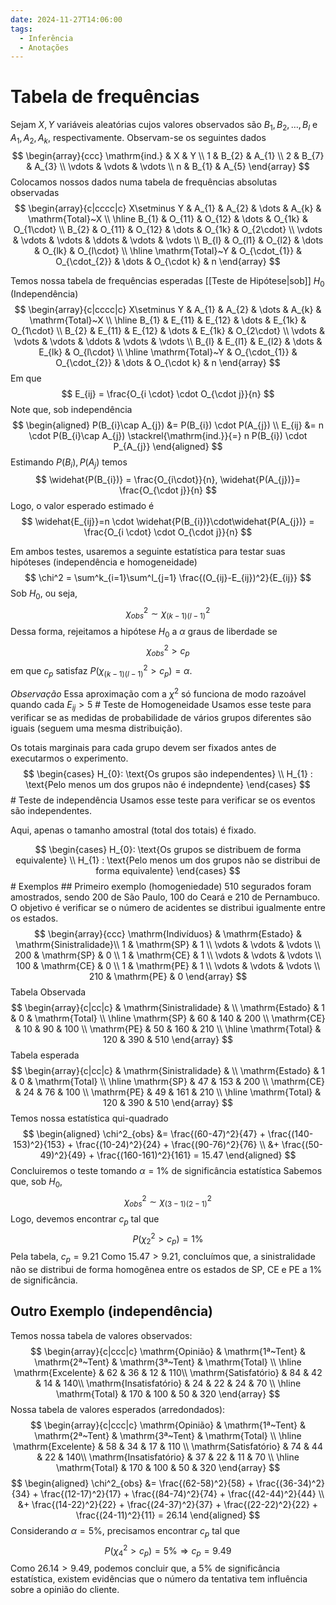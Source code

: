 ```yaml
---
date: 2024-11-27T14:06:00
tags:
  - Inferência
  - Anotações
---
```

# Tabela de frequências
Sejam $X,Y$ variáveis aleatórias cujos valores observados são $B_{1},B_{2},\dots,B_{l}$ e $A_{1},A_{2}, A_{k}$, respectivamente.
Observam-se os seguintes dados
$$
\begin{array}{ccc}
\mathrm{ind.}  & X & Y \\
1  & B_{2} & A_{1} \\
2 & B_{7} & A_{3} \\
\vdots & \vdots  & \vdots \\
n  & B_{1} & A_{5}
\end{array}
$$
Colocamos nossos dados numa tabela de frequências absolutas observadas
$$
\begin{array}{c|cccc|c}
X\setminus Y  & A_{1} & A_{2} & \dots & A_{k} & \mathrm{Total}~X \\
\hline
B_{1} & O_{11} & O_{12} & \dots & O_{1k} & O_{1\cdot} \\
B_{2} & O_{11} & O_{12} & \dots & O_{1k} & O_{2\cdot} \\
\vdots & \vdots & \vdots & \ddots & \vdots & \vdots \\
B_{l} & O_{l1} & O_{l2} & \dots & O_{lk} & O_{l\cdot} \\
\hline
\mathrm{Total}~Y  & O_{\cdot_{1}} & O_{\cdot_{2}}  & \dots  & O_{\cdot k}  & n
\end{array}
$$

Temos nossa tabela de frequências esperadas [[Teste de Hipótese|sob]] $H_{0}$ (Independência)
$$
\begin{array}{c|cccc|c}
X\setminus Y  & A_{1} & A_{2} & \dots & A_{k} & \mathrm{Total}~X \\
\hline
B_{1} & E_{11} & E_{12} & \dots & E_{1k} & O_{1\cdot} \\
B_{2} & E_{11} & E_{12} & \dots & E_{1k} & O_{2\cdot} \\
\vdots & \vdots & \vdots & \ddots & \vdots & \vdots \\
B_{l} & E_{l1} & E_{l2} & \dots & E_{lk} & O_{l\cdot} \\
\hline
\mathrm{Total}~Y  & O_{\cdot_{1}} & O_{\cdot_{2}}  & \dots  & O_{\cdot k}  & n
\end{array}
$$
Em que
$$
E_{ij} = \frac{O_{i \cdot} \cdot O_{\cdot j}}{n}
$$
Note que, sob independência
$$
\begin{aligned}
P(B_{i}\cap A_{j}) &= P(B_{i}) \cdot P(A_{j}) \\
E_{ij} &= n \cdot P(B_{i}\cap A_{j}) \stackrel{\mathrm{ind.}}{=} n P(B_{i}) \cdot P_{A_{j}}
\end{aligned}
$$
Estimando $P(B_{i}), P(A_{j})$ temos
$$
\widehat{P(B_{i})} = \frac{O_{i\cdot}}{n}, \widehat{P(A_{j})}= \frac{O_{\cdot j}}{n}
$$
Logo, o valor esperado estimado é
$$
\widehat{E_{ij}}=n \cdot \widehat{P(B_{i})}\cdot\widehat{P(A_{j})} = \frac{O_{i \cdot} \cdot O_{\cdot j}}{n}
$$

Em ambos testes, usaremos a seguinte estatística para testar suas hipóteses (independência e homogeneidade)
$$
\chi^2 = \sum^k_{i=1}\sum^l_{j=1} \frac{(O_{ij}-E_{ij})^2}{E_{ij}}
$$
Sob $H_{0}$, ou seja,
$$
\chi^2_{obs}\sim \chi^2_{(k-1)(l-1)}
$$
Dessa forma, rejeitamos a hipótese $H_{0}$ a $\alpha$ graus de liberdade se
$$
\chi^2_{obs} > c_{p}
$$
em que $c_{p}$ satisfaz $P(\chi^2_{(k-1)(l-1)} > c_{p})=\alpha$.

*Observação*
Essa aproximação com a $\chi^2$ só funciona de modo razoável quando cada $E_{ij}>5$ 
# Teste de Homogeneidade
Usamos esse teste para verificar se as medidas de probabilidade de vários grupos diferentes são iguais (seguem uma mesma distribuição).

Os totais marginais para cada grupo devem ser fixados antes de executarmos o experimento.
$$
\begin{cases}
H_{0}: \text{Os grupos são independentes} \\
H_{1} : \text{Pelo menos um dos grupos não é indepndente}
\end{cases}
$$
# Teste de independência
Usamos esse teste para verificar se os eventos são independentes.

Aqui, apenas o tamanho amostral (total dos totais) é fixado.

$$
\begin{cases}
H_{0}: \text{Os grupos se distribuem de forma equivalente} \\
H_{1} : \text{Pelo menos um dos grupos não se distribui de forma equivalente}
\end{cases}
$$
# Exemplos
## Primeiro exemplo (homogeniedade)
510 segurados foram amostrados, sendo 200 de São Paulo, 100 do Ceará e 210 de Pernambuco. O objetivo é verificar se o número de acidentes se distribui igualmente entre os estados.
$$
\begin{array}{ccc}
\mathrm{Indivíduos}  & \mathrm{Estado}  & \mathrm{Sinistralidade}\\
1 & \mathrm{SP} & 1 \\
\vdots  & \vdots & \vdots \\
200  &  \mathrm{SP}  & 0 \\
1 & \mathrm{CE} & 1 \\
\vdots  & \vdots & \vdots \\
100  &  \mathrm{CE}  & 0 \\
1 & \mathrm{PE} & 1 \\
\vdots  & \vdots & \vdots \\
210  &  \mathrm{PE}  & 0
\end{array}
$$
Tabela Observada
$$
\begin{array}{c|cc|c}
 &     \mathrm{Sinistralidade}   &  \\
\mathrm{Estado}  & 1 & 0 &  \mathrm{Total} \\
\hline
\mathrm{SP} & 60 & 140 & 200 \\
\mathrm{CE} & 10 & 90 & 100 \\
\mathrm{PE} & 50 & 160 & 210 \\
\hline
\mathrm{Total} & 120 & 390 & 510
\end{array}
$$
Tabela esperada
$$
\begin{array}{c|cc|c}
 &     \mathrm{Sinistralidade}   &  \\
\mathrm{Estado}  & 1 & 0 &  \mathrm{Total} \\
\hline
\mathrm{SP} & 47 & 153 & 200 \\
\mathrm{CE} & 24 & 76 & 100 \\
\mathrm{PE} & 49 & 161 & 210 \\
\hline
\mathrm{Total} & 120 & 390 & 510
\end{array}
$$
Temos nossa estatística qui-quadrado
$$
\begin{aligned}
\chi^2_{obs} &= \frac{(60-47)^2}{47} + \frac{(140-153)^2}{153} + \frac{(10-24)^2}{24} + \frac{(90-76)^2}{76} \\
&+ \frac{(50-49)^2}{49} + \frac{(160-161)^2}{161} = 15.47
\end{aligned}
$$
Concluiremos o teste tomando $\alpha = 1\%$ de significância estatística
Sabemos que, sob $H_{0}$,
$$
\chi^2_{obs} \sim \chi^2_{(3-1)(2-1)}
$$
Logo, devemos encontrar $c_{p}$ tal que
$$
P(\chi^2_{2}> c_{p}) = 1\%
$$
Pela tabela, $c_{p}=9.21$
Como $15.47 > 9.21$, concluímos que, a sinistralidade não se distribui de forma homogênea entre os estados de SP, CE e PE a $1\%$ de significância.

## Outro Exemplo (independência)
Temos nossa tabela de valores observados:
$$
\begin{array}{c|ccc|c}
\mathrm{Opinião}  & \mathrm{1ª~Tent}  & \mathrm{2ª~Tent}  & \mathrm{3ª~Tent}  & \mathrm{Total} \\
\hline
\mathrm{Excelente}  &  62  & 36 & 12 & 110\\
\mathrm{Satisfatório}  & 84 & 42 & 14 & 140\\
\mathrm{Insatisfatório}  & 24 & 22 & 24 & 70 \\
\hline
\mathrm{Total}  & 170 & 100 & 50 & 320 
\end{array}
$$
Nossa tabela de valores esperados (arredondados):
$$
\begin{array}{c|ccc|c}
\mathrm{Opinião}  & \mathrm{1ª~Tent}  & \mathrm{2ª~Tent}  & \mathrm{3ª~Tent}  & \mathrm{Total} \\
\hline
\mathrm{Excelente}  &  58 & 34 & 17 & 110 \\
\mathrm{Satisfatório}  & 74 & 44 & 22 & 140\\
\mathrm{Insatisfatório}  & 37 & 22 & 11 & 70 \\
\hline
\mathrm{Total}  & 170 & 100 & 50 & 320 
\end{array}
$$
$$
\begin{aligned}
\chi^2_{obs} &= \frac{(62-58)^2}{58} + \frac{(36-34)^2}{34} + \frac{(12-17)^2}{17} + \frac{(84-74)^2}{74} + \frac{(42-44)^2}{44} \\
&+ \frac{(14-22)^2}{22} + \frac{(24-37)^2}{37} + \frac{(22-22)^2}{22} + \frac{(24-11)^2}{11} = 26.14
\end{aligned}
$$
Considerando $\alpha= 5\%$, precisamos encontrar $c_{p}$ tal que
$$
P(\chi^2_{4}>c_{p})=5\% \Rightarrow c_{p} = 9.49
$$
Como $26.14 > 9.49$, podemos concluir que, a $5\%$ de significância estatística, existem evidências que o número da tentativa tem influência sobre a opinião do cliente.
